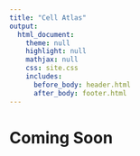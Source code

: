 ```yaml
---
title: "Cell Atlas"
output: 
  html_document:
    theme: null
    highlight: null
    mathjax: null
    css: site.css
    includes:
      before_body: header.html
      after_body: footer.html
---
```


# Coming Soon


